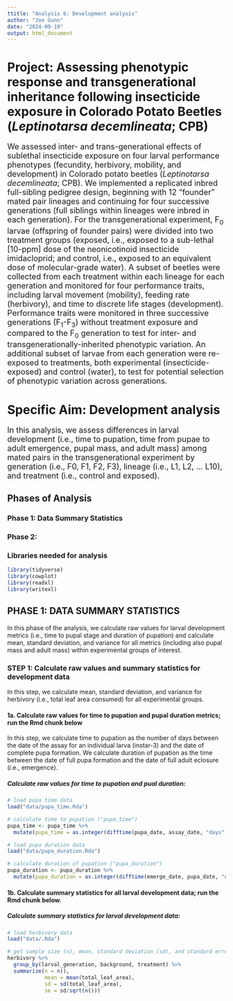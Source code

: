 ```yaml
---
ttitle: "Analysis 6: Development analysis"
author: "Joe Gunn"
date: "2024-09-19"
output: html_document
---
```


# <b>Project:</b> Assessing phenotypic response and transgenerational inheritance following insecticide exposure in Colorado Potato Beetles (<i>Leptinotarsa decemlineata</i>; CPB) 
<font size="+1"> We assessed inter- and trans-generational effects of sublethal insecticide exposure on four larval performance phenotypes (fecundity, herbivory, mobility, and development) in Colorado potato beetles (<i>Leptinotarsa decemlineata</i>; CPB). We implemented a replicated inbred full-sibling pedigree design, beginning with 12 "founder" mated pair lineages and continuing for four successive generations (full siblings within lineages were inbred in each generation). For the transgenerational experiment, F<sub>0</sub> larvae (offspring of founder pairs) were divided into two treatment groups (exposed, i.e., exposed to a sub-lethal [10-ppm] dose of the neonicotinoid insecticide imidacloprid; and control, i.e., exposed to an equivalent dose of molecular-grade water). A subset of beetles were collected from each treatment within each lineage for each generation and monitored for four performance traits, including larval movement (mobility), feeding rate (herbivory), and time to discrete life stages (development). Performance traits were monitored in three successive generations (F<sub>1</sub>-F<sub>3</sub>) without treatment exposure and compared to the F<sub>0</sub> generation to test for inter- and transgenerationally-inherited phenotypic variation. An additional subset of larvae from each generation were re-exposed to treatments, both experimental (insecticide-exposed) and control (water), to test for potential selection of phenotypic variation across generations.</font>

# <b>Specific Aim:</b> Development analysis
<font size="+1">In this analysis, we assess differences in larval development (i.e., time to pupation, time from pupae to adult emergence, pupal mass, and adult mass) among mated pairs in the transgenerational experiment by generation (i.e., F0, F1, F2, F3), lineage (i.e., L1, L2, ... L10), and treatment (i.e., control and exposed). </font>

## Phases of Analysis
### Phase 1: Data Summary Statistics
### Phase 2: 

### Libraries needed for analysis
```r
library(tidyverse)
library(cowplot)
library(readxl)
library(writexl)
```

## PHASE 1: DATA SUMMARY STATISTICS
In this phase of the analysis, we calculate raw values for larval development metrics (i.e., time to pupal stage and duration of pupation) and calculate mean, standard deviation, and variance for all metrics (including also pupal mass and adult mass) within experimental groups of interest.

### STEP 1: Calculate raw values and summary statistics for development data
In this step, we calculate mean, standard deviation, and variance for herbivory (i.e., total leaf area consumed) for all experimental groups.

#### 1a. Calculate raw values for time to pupation and pupal duration metrics; run the Rmd chunk below
In this step, we calculate time to pupation as the number of days between the date of the assay for an individual larva (instar-3) and the date of complete pupa formation. We calculate duration of pupation as the time between the date of full pupa formation and the date of full adult eclosure (i.e., emergence).

##### Calculate raw values for time to pupation and pual duration:
```r
# load pupa time data
load("data/pupa_time.Rda")

# calculate time to pupation ("pupa_time")
pupa_time <- pupa_time %>%
  mutate(pupa_time = as.integer(difftime(pupa_date, assay_date, "days")))

# load pupa duration data
load("data/pupa_duration.Rda")

# calculate duration of pupation ("pupa_duration")
pupa_duration <- pupa_duration %>%
  mutate(pupa_duration = as.integer(difftime(emerge_date, pupa_date, "days")))

```


#### 1b. Calculate summary statistics for all larval development data; run the Rmd chunk below.

##### Calculate summary statistics for larval development data:
```r
# load herbivory data
load("data/.Rda")

# get sample size (n), mean, standard deviation (sd), and standard error (se) for walking rate by generation and treatment
herbivory %>%
  group_by(larval_generation, background, treatment) %>% 
  summarize(n = n(),
            mean = mean(total_leaf_area),
            sd = sd(total_leaf_area),
            se = sd/sqrt(n()))
```
